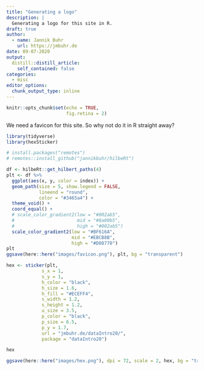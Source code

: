 ```yaml
---
title: "Generating a logo"
description: |
  Generating a logo for this site in R.
draft: true
author:
  - name: Jannik Buhr 
    url: https://jmbuhr.de
date: 09-07-2020
output:
  distill::distill_article:
    self_contained: false
categories:
  - misc
editor_options: 
  chunk_output_type: inline
---
```


```r
knitr::opts_chunk$set(echo = TRUE,
                      fig.retina = 2)
```


We need a favicon for this site.
So why not do it in R straight away?

```r
library(tidyverse)
library(hexSticker)

# install.packages("remotes")
# remotes::install_github("jannikbuhr/hilbeRt")

df <- hilbeRt::get_hilbert_paths(4)
plt <- df %>%
  ggplot(aes(x, y, color = index)) +
  geom_path(size = 5, show.legend = FALSE,
            lineend = "round",
            color = "#3465a4") +
  theme_void() +
  coord_equal() +
  # scale_color_gradient2(low = "#002ab5",
  #                       mid = "#8a00b5",
  #                       high = "#002ab5")
  scale_color_gradient2(low = "#BF616A",
                        mid = "#EBCB8B",
                        high = "#D08770")
plt
ggsave(here::here("images/favicon.png"), plt, bg = "transparent")
```


```r
hex <- sticker(plt,
             s_x = 1,
             s_y = 1,
             h_color = "black",
             h_size = 1.6,
             h_fill = "#ECEFF4",
             s_width = 1.2,
             s_height = 1.2,
             u_size = 3.5,
             p_color = "black",
             p_size = 6.5,
             p_y = 1.7,
             url = "jmbuhr.de/dataIntro20/",
             package = "dataIntro20")

hex

ggsave(here::here("images/hex.png"), dpi = 72, scale = 2, hex, bg = "transparent")
```


